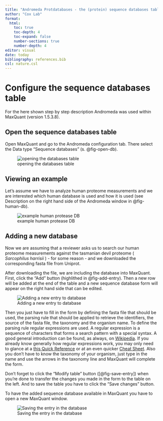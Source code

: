 ```yaml
---
title: "Andromeda Protdatabases - the (protein) sequence databases table"
author: "Cox Lab"
format: 
  html:
    toc: true
    toc-depth: 4
    toc-expand: false
    number-sections: true
    number-depth: 4
editor: visual
date: today
bibliography: references.bib
csl: nature.csl
---
```


# Configure the sequence databases table

For the here shown step by step description Andromeda was used within MaxQuant (version 1.5.3.8).

## Open the sequence databases table

Open MaxQuant and go to the Andromeda configuration tab. There select the Data type "Sequence databases" (s. @fig-open-db).

![opening the databases table](Figures/configprotseq-01-open_tab-edited.png){#fig-open-db}

## Viewing an example

Let's assume we have to analyze human proteome measurements and we are interested which human database is used and how it is used (see Description on the right hand side of the Andromeda window in @fig-human-db).

![example human protease DB](Figures/configprotseq-02-view_example-edited.png){#fig-human-db}

## Adding a new database

Now we are assuming that a reviewer asks us to search our human proteome measurements against the tasmanian devil proteome ( *Sarcophilus harrisii* ) - for some reason - and we downloaded the corresponding fasta file from Uniprot.

After downloading the file, we are including the database into MaxQuant. First, click the "Add" button (highlithed in @fig-add-entry). Then a new row will be added at the end of the table and a new sequence database form will appear on the right hand side that can be edited.

![Adding a new entry to database](Figures/configprotseq-03-add_form-edited.png){#fig-add-entry}

Then you just have to fill in the form by defining the fasta file that should be used, the parsing rule that should be applied to retrieve the identifiers, the source of the fasta file, the taxonomy and the organism name. To define the parsing rule regular expressions are used. A regular expression is a sequence of characters that forms a search pattern with a special syntax. A good general introduction can be found, as always, on [Wikipedia](http://en.wikipedia.org/wiki/Regular_expression). If you already know generally how regular expressions work, you may only need to glance at a [this Quick Reference](http://msdn.microsoft.com/en-us/library/az24scfc.aspx) or at an even quicker [Cheat Sheet](http://www.mikesdotnetting.com/Article/46/CSharp-Regular-Expressions-Cheat-Sheet). Also you don't have to know the taxonomy of your organism, just type in the name and use the arrows in the taxonomy line and MaxQuant will complete the form.

Don't forget to click the "Modify table" button ([@fig-save-entry]) when you're done to transfer the changes you made in the form to the table on the left. And to save the table you have to click the "Save changes" button.

To have the added sequence database available in MaxQuant you have to open a new MaxQuant window.

![Saving the entry in the database](Figures/configprotseq-04-add_filled_in_form-edited.png){#fig-save-entry}
